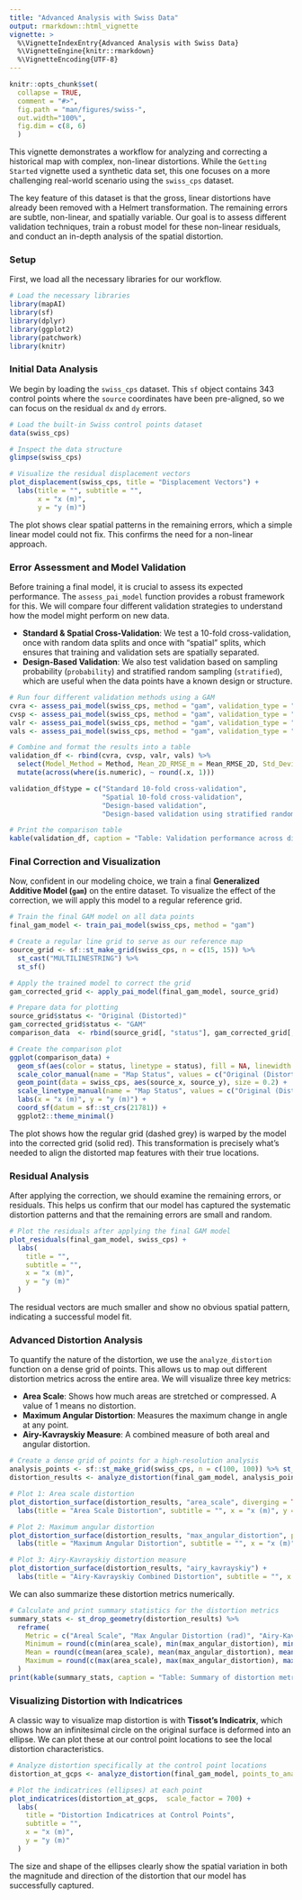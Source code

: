 ```yaml
---
title: "Advanced Analysis with Swiss Data"
output: rmarkdown::html_vignette
vignette: >
  %\VignetteIndexEntry{Advanced Analysis with Swiss Data}
  %\VignetteEngine{knitr::rmarkdown}
  %\VignetteEncoding{UTF-8}
---
```


```r
knitr::opts_chunk$set(
  collapse = TRUE,
  comment = "#>",
  fig.path = "man/figures/swiss-",
  out.width="100%",
  fig.dim = c(8, 6)
  )
```

This vignette demonstrates a  workflow for analyzing and correcting a historical map with complex, non-linear distortions. While the `Getting Started` vignette used a synthetic data set, this one focuses on a more challenging real-world scenario using the `swiss_cps` dataset.

The key feature of this dataset is that the gross, linear distortions have already been removed with a Helmert transformation. The remaining errors are subtle, non-linear, and spatially variable. Our goal is to assess different validation techniques, train a robust model for these non-linear residuals, and conduct an in-depth analysis of the spatial distortion.

### Setup

First, we load all the necessary libraries for our workflow.

```r
# Load the necessary libraries
library(mapAI)
library(sf)
library(dplyr)
library(ggplot2)
library(patchwork)
library(knitr)
```

### Initial Data Analysis

We begin by loading the `swiss_cps` dataset. This `sf` object contains 343 control points where the `source` coordinates have been pre-aligned, so we can focus on the residual `dx` and `dy` errors.

```r
# Load the built-in Swiss control points dataset
data(swiss_cps)

# Inspect the data structure
glimpse(swiss_cps)

# Visualize the residual displacement vectors
plot_displacement(swiss_cps, title = "Displacement Vectors") +
  labs(title = "", subtitle = "",
       x = "x (m)",
       y = "y (m)")
```

The plot shows clear spatial patterns in the remaining errors, which a simple linear model could not fix. This confirms the need for a non-linear approach.



### Error Assessment and Model Validation

Before training a final model, it is crucial to assess its expected performance. The `assess_pai_model` function provides a robust framework for this. We will compare four different validation strategies to understand how the model might perform on new data.

  * **Standard & Spatial Cross-Validation**: We test a 10-fold cross-validation, once with random data splits and once with "spatial" splits, which ensures that training and validation sets are spatially separated.
  * **Design-Based Validation**: We also test validation based on sampling probability (`probability`) and stratified random sampling (`stratified`), which are useful when the data points have a known design or structure.


```r
# Run four different validation methods using a GAM
cvra <- assess_pai_model(swiss_cps, method = "gam", validation_type = "random", k_folds = 10, seed = 1)
cvsp <- assess_pai_model(swiss_cps, method = "gam", validation_type = "spatial", k_folds = 10, seed = 1)
valr <- assess_pai_model(swiss_cps, method = "gam", validation_type = "probability", seed = 1)
vals <- assess_pai_model(swiss_cps, method = "gam", validation_type = "stratified", seed = 1)

# Combine and format the results into a table
validation_df <- rbind(cvra, cvsp, valr, vals) %>%
  select(Model_Method = Method, Mean_2D_RMSE_m = Mean_RMSE_2D, Std_Deviation_of_RMSE_m = SD_RMSE_2D) %>%
  mutate(across(where(is.numeric), ~ round(.x, 1)))

validation_df$type = c("Standard 10-fold cross-validation",
                       "Spatial 10-fold cross-validation",
                       "Design-based validation",
                       "Design-based validation using stratified random sampling")

# Print the comparison table
kable(validation_df, caption = "Table: Validation performance across different assessment methods.")
```


### Final Correction and Visualization

Now, confident in our modeling choice, we train a final **Generalized Additive Model (`gam`)** on the entire dataset. To visualize the effect of the correction, we will apply this model to a regular reference grid.

```r
# Train the final GAM model on all data points
final_gam_model <- train_pai_model(swiss_cps, method = "gam")

# Create a regular line grid to serve as our reference map
source_grid <- sf::st_make_grid(swiss_cps, n = c(15, 15)) %>% 
  st_cast("MULTILINESTRING") %>% 
  st_sf()

# Apply the trained model to correct the grid
gam_corrected_grid <- apply_pai_model(final_gam_model, source_grid)

# Prepare data for plotting
source_grid$status <- "Original (Distorted)"
gam_corrected_grid$status <- "GAM"
comparison_data  <- rbind(source_grid[, "status"], gam_corrected_grid[, "status"])

# Create the comparison plot
ggplot(comparison_data) +
  geom_sf(aes(color = status, linetype = status), fill = NA, linewidth = 0.7) +
  scale_color_manual(name = "Map Status", values = c("Original (Distorted)" = "grey50", "GAM" = "#e41a1c")) +
  geom_point(data = swiss_cps, aes(source_x, source_y), size = 0.2) +
  scale_linetype_manual(name = "Map Status", values = c("Original (Distorted)" = "dashed", "GAM" = "solid")) +
  labs(x = "x (m)", y = "y (m)") +
  coord_sf(datum = sf::st_crs(21781)) +
  ggplot2::theme_minimal()
```

The plot shows how the regular grid (dashed grey) is warped by the model into the corrected grid (solid red). This transformation is precisely what's needed to align the distorted map features with their true locations.



### Residual Analysis

After applying the correction, we should examine the remaining errors, or residuals. This helps us confirm that our model has captured the systematic distortion patterns and that the remaining errors are small and random.

```r
# Plot the residuals after applying the final GAM model
plot_residuals(final_gam_model, swiss_cps) +
  labs(
    title = "",
    subtitle = "",
    x = "x (m)",
    y = "y (m)"
  )
```

The residual vectors are much smaller and show no obvious spatial pattern, indicating a successful model fit.



### Advanced Distortion Analysis

To quantify the nature of the distortion, we use the `analyze_distortion` function on a dense grid of points. This allows us to map out different distortion metrics across the entire area. We will visualize three key metrics:

  * **Area Scale**: Shows how much areas are stretched or compressed. A value of 1 means no distortion.
  * **Maximum Angular Distortion**: Measures the maximum change in angle at any point.
  * **Airy-Kavrayskiy Measure**: A combined measure of both areal and angular distortion.


```r
# Create a dense grid of points for a high-resolution analysis
analysis_points <- sf::st_make_grid(swiss_cps, n = c(100, 100)) %>% st_centroid() %>% st_sf()
distortion_results <- analyze_distortion(final_gam_model, analysis_points)

# Plot 1: Area scale distortion
plot_distortion_surface(distortion_results, "area_scale", diverging = TRUE) +
  labs(title = "Area Scale Distortion", subtitle = "", x = "x (m)", y = "y (m)", fill = 'σ')

# Plot 2: Maximum angular distortion
plot_distortion_surface(distortion_results, "max_angular_distortion", palette = "magma") +
  labs(title = "Maximum Angular Distortion", subtitle = "", x = "x (m)", y = "y (m)", fill = "2Ω (rad)")

# Plot 3: Airy-Kavrayskiy distortion measure
plot_distortion_surface(distortion_results, "airy_kavrayskiy") +
  labs(title = "Airy-Kavrayskiy Combined Distortion", subtitle = "", x = "x (m)", y = "y (m)", fill = expression(E["AK"]))
```

We can also summarize these distortion metrics numerically.

```r
# Calculate and print summary statistics for the distortion metrics
summary_stats <- st_drop_geometry(distortion_results) %>%
  reframe(
    Metric = c("Areal Scale", "Max Angular Distortion (rad)", "Airy-Kavrayskiy Measure"),
    Minimum = round(c(min(area_scale), min(max_angular_distortion), min(airy_kavrayskiy)), 2),
    Mean = round(c(mean(area_scale), mean(max_angular_distortion), mean(airy_kavrayskiy)), 2),
    Maximum = round(c(max(area_scale), max(max_angular_distortion), max(airy_kavrayskiy)), 2)
  )
print(kable(summary_stats, caption = "Table: Summary of distortion metrics from GAM model analysis."))
```


### Visualizing Distortion with Indicatrices

A classic way to visualize map distortion is with **Tissot's Indicatrix**, which shows how an infinitesimal circle on the original surface is deformed into an ellipse. We can plot these at our control point locations to see the local distortion characteristics.

```r
# Analyze distortion specifically at the control point locations
distortion_at_gcps <- analyze_distortion(final_gam_model, points_to_analyze = swiss_cps)

# Plot the indicatrices (ellipses) at each point
plot_indicatrices(distortion_at_gcps,  scale_factor = 700) +
  labs(
    title = "Distortion Indicatrices at Control Points",
    subtitle = "",
    x = "x (m)",
    y = "y (m)"
  )
```

The size and shape of the ellipses clearly show the spatial variation in both the magnitude and direction of the distortion that our model has successfully captured.

